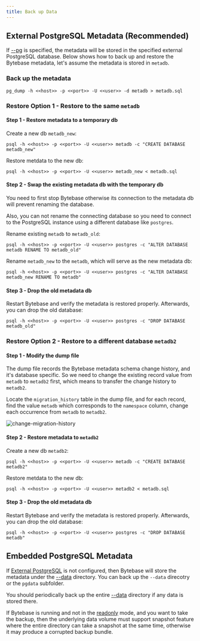 ```yaml
---
title: Back up Data
---
```


## External PostgreSQL Metadata (Recommended)

If [--pg](/docs/reference/command-line#--pg-string) is specified, the metadata will be stored in the specified external PostgreSQL database. Below shows how to back up and restore the Bytebase metadata, let's assume the metadata is stored in `metadb`.

### Back up the metadata

```text
pg_dump -h <<host>> -p <<port>> -U <<user>> -d metadb > metadb.sql
```

### Restore Option 1 - Restore to the same `metadb`

#### Step 1 - Restore metadata to a temporary db

Create a new db `metadb_new`:

```text
psql -h <<host>> -p <<port>> -U <<user>> metadb -c "CREATE DATABASE metadb_new"
```

Restore metdata to the new db:

```text
psql -h <<host>> -p <<port>> -U <<user>> metadb_new < metadb.sql
```

#### Step 2 - Swap the existing metadata db with the temporary db

<HintBlock type="info">

You need to first stop Bytebase otherwise its connection to the metadata db will prevent renaming the database.

Also, you can not rename the connecting database so you need to connect to the PostgreSQL instance using a different database like `postgres`.

</HintBlock>

Rename existing `metadb` to `metadb_old`:

```text
psql -h <<host>> -p <<port>> -U <<user>> postgres -c "ALTER DATABASE metadb RENAME TO metadb_old"
```

Rename `metadb_new` to the `metadb`, which will serve as the new metadata db:

```text
psql -h <<host>> -p <<port>> -U <<user>> postgres -c "ALTER DATABASE metadb_new RENAME TO metadb"
```

#### Step 3 - Drop the old metadata db

Restart Bytebase and verify the metadata is restored properly. Afterwards, you can drop the old database:

```text
psql -h <<host>> -p <<port>> -U <<user>> postgres -c "DROP DATABASE metadb_old"
```

### Restore Option 2 - Restore to a different database `metadb2`

#### Step 1 - Modify the dump file

The dump file records the Bytebase metadata schema change history, and it's database specific. So we
need to change the existing record value from `metadb` to `metadb2` first, which means to transfer
the change history to `metadb2`.

Locate the `migration_history` table in the dump file, and for each record, find the value `metadb`
which corresponds to the `namespace` column, change each occurrence from `metadb` to `metadb2`.

![change-migration-history](/content/docs/administration/back-up-data/change-migration-history.webp)

#### Step 2 - Restore metadata to `metadb2`

Create a new db `metadb2`:

```text
psql -h <<host>> -p <<port>> -U <<user>> metadb -c "CREATE DATABASE metadb2"
```

Restore metdata to the new db:

```text
psql -h <<host>> -p <<port>> -U <<user>> metadb2 < metadb.sql
```

#### Step 3 - Drop the old metadata db

Restart Bytebase and verify the metadata is restored properly. Afterwards, you can drop the old database:

```text
psql -h <<host>> -p <<port>> -U <<user>> postgres -c "DROP DATABASE metadb"
```

## Embedded PostgreSQL Metadata

If [External PostgreSQL](/docs/get-started/install/external-postgres/) is not configured, then
Bytebase will store the metadata under the [--data](/docs/reference/command-line#--data-directory) directory.
You can back up the `--data` direcotry or the `pgdata` subfolder.

<HintBlock type="info">

You should periodically back up the entire [--data](/docs/reference/command-line#--data-directory) directory if any data is stored there.

If Bytebase is running and not in the [readonly](/docs/reference/command-line#--readonly) mode, and you want to take the backup, then the underlying data volume must support snapshot feature where the entire directory can take a snapshot at the same time, otherwise it may produce a corrupted backup bundle.

</HintBlock>
